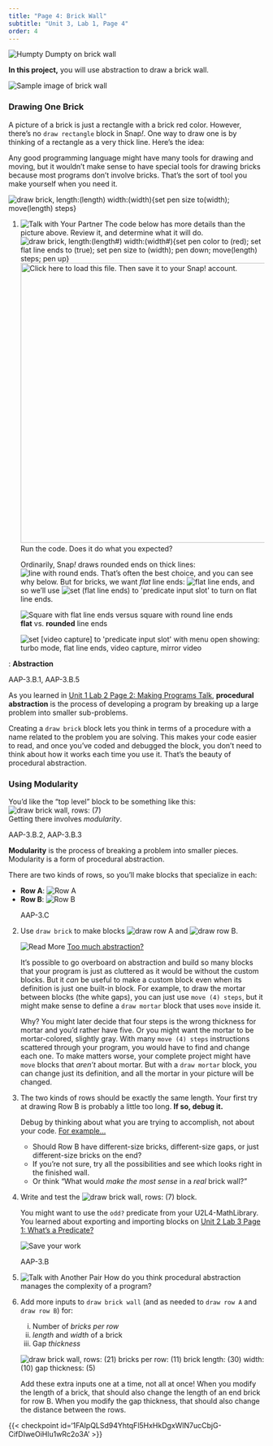 ```yaml
---
title: "Page 4: Brick Wall"
subtitle: "Unit 3, Lab 1, Page 4"
order: 4
---
```


::: learn
<img src="/img/2-complexity/humpty-dumpty-tenniel.png" title="Humpty Dumpty on brick wall" alt="Humpty Dumpty on brick wall" class="float-end"/>

**In this project,** you will use abstraction to draw a
brick wall.

<img src="/img/abstraction/new-brickwall/wall.png" title="Sample image of brick wall" alt="Sample image of brick wall" class="ms-4" border="0"/>
:::

<h3>Drawing One Brick</h3>



A picture of a brick is just a rectangle with a brick red color.
However, there's no `draw rectangle` block in Snap<em>!</em>.
One way to draw one is by thinking of a rectangle as a very thick line.
Here's the idea:<br />

::: sidenoteBig
Any good programming language might have many tools for drawing and
moving, but it wouldn't make sense to have special tools for drawing
bricks because most programs don't involve bricks. That's the sort of
tool you make yourself when you need it.
:::

<img src="/img/2-complexity/U2ImageVideoAddendum_img/simpleBrickCode.png" title="draw brick, length:(length) width:(width){set pen size to(width); move(length) steps}" alt="draw brick, length:(length) width:(width){set pen size to(width); move(length) steps}" class="ms-4"/>



::: {#first .forYouToDo}
<ol>

<li><img src="/img/icons/talk-with-your-partner.png" title="Talk with Your Partner" alt="Talk with Your Partner" class="inline"/>
The code below has more details than the picture above. Review it, and
determine what it will do.<br />
<img src="/img/3-lists/drawBrickCode.png" title="draw brick, length:(length#) width:(width#){set pen color to (red); set flat line ends to (true); set pen size to (width); pen down; move(length) steps; pen up}" alt="draw brick, length:(length#) width:(width#){set pen color to (red); set flat line ends to (true); set pen size to (width); pen down; move(length) steps; pen up}" class="ms-4"/><br />
<a class="run" href="/prog/3-lists/U3L1-brickwall.xml"><img src="/img/icons/load-save.png" title="Click here to load this file. Then save it to your Snap! account." alt="Click here to load this file. Then save it to your Snap! account." class="inline" width="550"/></a>
Run the code. Does it do what you expected?</li>

::: endnote
Ordinarily, Snap<em>!</em> draws rounded ends on thick lines:
<img src="/img/2-complexity/U2ImageVideoAddendum_img/round-ends.png" title="line with round ends" alt="line with round ends" class="py-0"/>.
That's often the best choice, and you can see why below. But for bricks,
we want <em>flat</em> line ends:
<img src="/img/2-complexity/U2ImageVideoAddendum_img/flat-ends.png" title="flat line ends" alt="flat line ends" class="py-0"/>,
and so we'll use
<img src="/img/blocks/set-flat-line-ends.png" title="set (flat line ends) to &apos;predicate input slot&apos;" alt="set (flat line ends) to &apos;predicate input slot&apos;"/>
to turn on flat line ends.

:::: {.grid}
::: g-col-6
<img src="/img/2-complexity/flat-line-ends-why.jpg" title="Square with flat line ends versus square with round line ends" alt="Square with flat line ends versus square with round line ends"/><br />**flat**
vs. **rounded** line ends
:::

::: g-col-6
<img src="/img/blocks/set-video-with-menu.png" title="set [video capture] to &apos;predicate input slot&apos; with menu open showing: turbo mode, flat line ends, video capture, mirror video" alt="set [video capture] to &apos;predicate input slot&apos; with menu open showing: turbo mode, flat line ends, video capture, mirror video" class="inline"/>
:::
::::

:::

</ol>
:::

::: vocabFullWidth
: **Abstraction**

::: ap-standard
AAP-3.B.1, AAP-3.B.5
:::

As you learned in
<a href="/unit-1/lab-2/2-gossip.html" title="Unit 1 Lab 2 Page 2: Making Programs Talk">Unit
1 Lab 2 Page 2: Making Programs Talk</a>, **procedural
abstraction** is the process of developing a program by breaking
up a large problem into smaller sub-problems.

Creating a `draw brick` block lets you think in terms of a
procedure with a name related to the problem you are solving. This makes
your code easier to read, and once you've coded and debugged the block,
you don't need to think about how it works each time you use it. That's
the beauty of procedural abstraction.
:::

<h3>Using Modularity</h3>

You'd like the "top level" block to be something like this:<br />
<img src="/img/2-complexity/U2ImageVideoAddendum_img/draw-brick-wall-7.png" title="draw brick wall, rows: (7)" alt="draw brick wall, rows: (7)" class="ms-4"/><br />
Getting there involves <em>modularity</em>.

::: vocabFullWidth
::: ap-standard
AAP-3.B.2, AAP-3.B.3
:::

**Modularity** is the process of breaking a problem into
smaller pieces. Modularity is a form of procedural abstraction.
:::



There are two kinds of rows, so you'll make blocks that specialize in
each:

<ul>

<li>**Row A**:
<img src="/img/abstraction/new-brickwall/row-a.png" title="Row A" alt="Row A" class="noshadow" border="0"/></li>

<li>**Row B**:
<img src="/img/abstraction/new-brickwall/row-b.png" title="Row B" alt="Row B" class="noshadow" border="0"/></li>

</ul>



::: {#second .forYouToDo}
<ol start="2">

::: ap-standard
AAP-3.C
:::

<li>Use `draw brick` to make blocks
<img src="/img/2-complexity/U2ImageVideoAddendum_img/draw-row-A.png" title="draw row A" alt="draw row A"/>
and
<img src="/img/2-complexity/U2ImageVideoAddendum_img/draw-row-B.png" title="draw row B" alt="draw row B"/>.</li>

::: endnote
<img src="/img/icons/read-more-mini.png" title="Read More" alt="Read More" class="inline"/>
<a href="#hint-too-much" data-bs-toggle="collapse" title="Too much abstraction?">Too
much abstraction?</a>

::: {#hint-too-much .collapse}
It's possible to go overboard on abstraction and build so many blocks
that your program is just as cluttered as it would be without the custom
blocks. But it <em>can</em> be useful to make a custom block even when
its definition is just one built-in block. For example, to draw the
mortar between blocks (the white gaps), you can just use `move (4)
steps`, but it might make sense to define a `draw
mortar` block that uses `move` inside it.

Why? You might later decide that four steps is the wrong thickness
for mortar and you'd rather have five. Or you might want the mortar to
be mortar-colored, slightly gray. With many `move (4) steps`
instructions scattered through your program, you would have to find and
change each one. To make matters worse, your complete project might have
`move` blocks that <em>aren't</em> about mortar. But with a
`draw mortar` block, you can change just its definition, and
all the mortar in your picture will be changed.
:::
:::

<li>

The two kinds of rows should be exactly the same length. Your first try
at drawing Row B is probably a little too long. **If so, debug
it.**

::: endnote
Debug by thinking about what you are trying to accomplish, not about
your code.
<a href="#hint-debug" data-bs-toggle="collapse" title="Debug by thinking about what you are trying to accomplish, not about your code. For example...">For
example...</a>

::: {#hint-debug .collapse}
<ul>

<li>Should Row B have different-size bricks, different-size gaps, or
just different-size bricks on the end?</li>

<li>If you're not sure, try all the possibilities and see which looks
right in the finished wall.</li>

<li>Or think "What would <em>make the most sense</em> in a <em>real</em>
brick wall?"</li>

</ul>
:::
:::

</li>

<li>

Write and test the
<img src="/img/2-complexity/U2ImageVideoAddendum_img/draw-brick-wall-7.png" title="draw brick wall, rows: (7)" alt="draw brick wall, rows: (7)" class="py-0"/>
block.

::: endnote
You might want to use the `odd?` predicate from your
U2L4-MathLibrary. You learned about exporting and importing blocks on
<a href="/unit-2/lab-3/1-what-is-predicate.html" title="What's a Predicate?">Unit
2 Lab 3 Page 1: What's a Predicate?</a>
:::

</li>

<img src="/img/icons/save-now.png" title="Save your work" alt="Save your work" class="float-end"/>

::: ap-standard
AAP-3.B
:::

<li><img src="/img/icons/talk-with-another-pair.png" title="Talk with Another Pair" alt="Talk with Another Pair" class="inline"/>
How do you think procedural abstraction manages the complexity of a
program?</li>

</ol>
:::

::: ifTime
<ol start="6">

<li>

Add more inputs to `draw brick wall` (and as needed to
`draw row A` and `draw row B`) for:<br />

<ol style="list-style:lower-roman;">

<li>Number of <var>bricks per row</var></li>

<li><var>length</var> and <var>width</var> of a brick</li>

<li>Gap <var>thickness</var></li>

</ol>

<img src="/img/2-complexity/U2ImageVideoAddendum_img/draw-brick-wall-TIF.png" title="draw brick wall, rows: (21) bricks per row: (11) brick length: (30) width: (10) gap thickness: (5)" alt="draw brick wall, rows: (21) bricks per row: (11) brick length: (30) width: (10) gap thickness: (5)" class="ms-4"/><br />

::: endnote
Add these extra inputs one at a time, not all at once! When you modify
the length of a brick, that should also change the length of an end
brick for row B. When you modify the gap thickness, that should also
change the distance between the rows.
:::

</li>

</ol>
:::

{{< checkpoint id='1FAIpQLSd94YhtqFl5HxHkDgxWlN7ucCbjG-CifDIweOiHlu1wRc2o3A' >}}